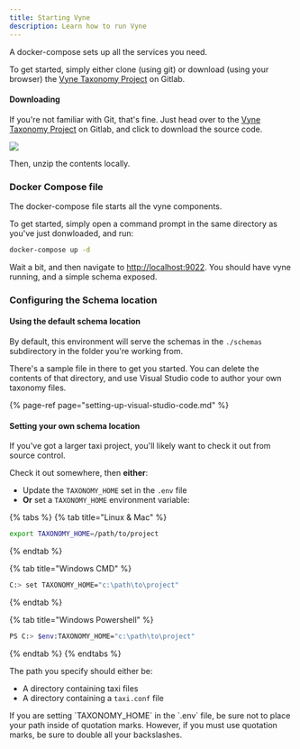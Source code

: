 ```yaml
---
title: Starting Vyne
description: Learn how to run Vyne
---
```



A docker-compose sets up all the services you need.

To get started, simply either clone \(using git\) or download \(using your browser\) the [Vyne Taxonomy Project](https://gitlab.com/vyne/vyne-taxonomy-environment) on Gitlab.

#### Downloading

If you're not familiar with Git, that's fine. Just head over to the [Vyne Taxonomy Project](https://gitlab.com/vyne/vyne-taxonomy-environment) on Gitlab, and click to download the source code.

![](/assets/image%20%2832%29.png)

Then, unzip the contents locally.

### Docker Compose file

The docker-compose file starts all the vyne components.

To get started, simply open a command prompt in the same directory as you've just donwloaded, and run:

```bash
docker-compose up -d
```

Wait a bit, and then navigate to [http://localhost:9022](http://localhost:9022). You should have vyne running, and a simple schema exposed.

### Configuring the Schema location

#### Using the default schema location

By default, this environment will serve the schemas in the `./schemas` subdirectory in the folder you're working from.

There's a sample file in there to get you started. You can delete the contents of that directory, and use Visual Studio code to author your own taxonomy files.

{% page-ref page="setting-up-visual-studio-code.md" %}

#### Setting your own schema location

If you've got a larger taxi project, you'll likely want to check it out from source control.

Check it out somewhere, then **either**:

- Update the `TAXONOMY_HOME` set in the `.env` file
- **Or** set a `TAXONOMY_HOME` environment variable:

{% tabs %}
{% tab title="Linux & Mac" %}

```bash
export TAXONOMY_HOME=/path/to/project
```

{% endtab %}

{% tab title="Windows CMD" %}

```bash
C:> set TAXONOMY_HOME="c:\path\to\project"
```

{% endtab %}

{% tab title="Windows Powershell" %}

```bash
PS C:> $env:TAXONOMY_HOME="c:\path\to\project"
```

{% endtab %}
{% endtabs %}

The path you specify should either be:

- A directory containing taxi files
- A directory containing a `taxi.conf` file

<Hint>
  If you are setting `TAXONOMY_HOME` in the `.env` file, be sure not to place
  your path inside of quotation marks. However, if you must use quotation marks,
  be sure to double all your backslashes.
</Hint>
